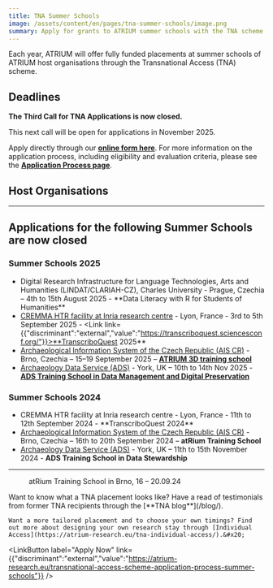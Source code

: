 ```yaml
---
title: TNA Summer Schools
image: /assets/content/en/pages/tna-summer-schools/image.png
summary: Apply for grants to ATRIUM summer schools with the TNA scheme
---
```

Each year, ATRIUM will offer fully funded placements at summer schools of ATRIUM host organisations through the Transnational Access (TNA) scheme.

## Deadlines

**The Third Call for TNA Applications is now closed.**

This next call will be open for applications in November 2025.&#x20;

Apply directly through our [**online form here**](https://docs.google.com/forms/d/e/1FAIpQLSctI5Dw7VhUmVKQxSj7lPwGWCvEKU3oI5YlRi0Y1MihDKTXGg/viewform). For more information on the application process, including eligibility and evaluation criteria, please see the [**Application Process page**](https://atrium-research.eu/transnational-access-scheme-application-process-summer-schools).

## Host Organisations

---

## Applications for the following Summer Schools are now closed

### Summer Schools 2025&#x20;

* <Link link={{"discriminant":"pages","value":"digital-research-infrastructure-for-language-technologies-arts-and-humanities-charles-university-prague-czechia-summer-school"}}>Digital Research Infrastructure for Language Technologies, Arts and Humanities (LINDAT/CLARIAH-CZ), Charles University</Link> - Prague, Czechia – 4th to 15th August 2025 - **Data Literacy with R for Students of Humanities**
* [CREMMA HTR facility at Inria research centre](/cremma-htr-facility-at-inria-research-centre-paris-france-2025) - Lyon, France - 3rd to 5th September 2025 - <Link link={{"discriminant":"external","value":"https://transcriboquest.sciencesconf.org/"}}>**TranscriboQuest 2025**</Link>
* [Archaeological Information System of the Czech Republic (AIS CR)](/archaeological-information-system-of-the-czech-republic-institute-of-archaeology-of-the-czech-academy-of-sciences-brno-institute-of-archaeology-of-the-czech-academy-of-sciences-brno-czech-3d) - Brno, Czechia – 15–19 September 2025 – [**ATRIUM 3D training school**](https://arup-cas.github.io/atrium-school3d/)
* [Archaeology Data Service (ADS)](/archaeology-data-service-university-of-york-york-united-kingdom-2025) - York, UK – 10th to 14th Nov 2025 - [**ADS Training School in Data Management and Digital Preservation**](https://nickyjgarland.github.io/tna-training-school-2025/)

### Summer Schools 2024&#x20;

* <Link link={{"discriminant":"pages","value":"cremma-htr-facility-at-inria-research-centre-paris-france"}}>CREMMA HTR facility at Inria research centre</Link> - Lyon, France - 11th to 12th September 2024 - **TranscriboQuest 2024**
* [Archaeological Information System of the Czech Republic (AIS CR)](https://atrium-research.eu/archaeological-information-system-of-the-czech-republic-institute-of-archaeology-of-the-czech-academy-of-sciences-brno-institute-of-archaeology-of-the-czech-academy-of-sciences-prague-brno-czech) - Brno, Czechia – 16th to 20th September 2024 – **atRium Training School**
* [Archaeology Data Service (ADS)](https://atrium-research.eu/archaeology-data-service-university-of-york-york-united-kingdom) - York, UK – 11th to 15th November 2024 - **ADS Training School in Data Stewardship**

---

<Grid layout="one-two-columns" alignment="stretch">
  <GridItem alignment="stretch">
    <Figure src="/assets/content/en/pages/tna-summer-schools/screenshot-2024-10-31-at-08.47.56.png" alt="A group of TNA smiling participants at the 'R' Summer School in Brno standing on a rooftop in the sunshine" alignment="stretch">
      atRium Training School in Brno, 16 – 20.09.24
    </Figure>
  </GridItem>

  <GridItem alignment="center">
    Want to know what a TNA placement looks like? Have a read of testimonials from former TNA recipients through the [**TNA blog**](/blog/).

    Want a more tailored placement and to choose your own timings? Find out more about designing your own research stay through [Individual Access](https://atrium-research.eu/tna-individual-access/).&#x20;
  </GridItem>
</Grid>

<LinkButton label="Apply Now" link={{"discriminant":"external","value":"https://atrium-research.eu/transnational-access-scheme-application-process-summer-schools"}} />
